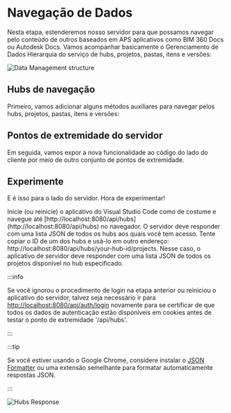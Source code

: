 


# Navegação de Dados

Nesta etapa, estenderemos nosso servidor para que possamos navegar pelo conteúdo de outros baseados em APS
aplicativos como BIM 360 Docs ou Autodesk Docs. Vamos acompanhar basicamente o Gerenciamento de Dados
Hierarquia do serviço de hubs, projetos, pastas, itens e versões:

![Data Management structure](./_shared/dm-structure.webp)

## Hubs de navegação

Primeiro, vamos adicionar alguns métodos auxiliares para navegar pelos hubs, projetos,
pastas, itens e versões:

<EnvTabs NodeJsVsCode={NodeJsVsCodeHubs} DotNetVsCode={DotNetHubs} DotNetVs2022={DotNetHubs} />

## Pontos de extremidade do servidor

Em seguida, vamos expor a nova funcionalidade ao código do lado do cliente por meio de outro
conjunto de pontos de extremidade.

<EnvTabs NodeJsVsCode={NodeJsVsCodeEndpoints} DotNetVsCode={DotNetEndpoints} DotNetVs2022={DotNetEndpoints} />

## Experimente

E é isso para o lado do servidor. Hora de experimentar!

Inicie (ou reinicie) o aplicativo do Visual Studio Code como de costume e navegue até
[http://localhost:8080/api/hubs] (http://localhost:8080/api/hubs) no navegador.
O servidor deve responder com uma lista JSON de todos os hubs aos quais você tem acesso.
Tente copiar o ID de um dos hubs e usá-lo em outro endereço: http://localhost:8080/api/hubs/your-hub-id/projects.
Nesse caso, o aplicativo de servidor deve responder com uma lista JSON de todos os projetos
disponível no hub especificado.



:::info

Se você ignorou o procedimento de login na etapa anterior ou reiniciou o aplicativo do servidor,
talvez seja necessário ir para [http://localhost:8080/api/auth/login](http://localhost:8080/api/auth/login)
novamente para se certificar de que todos os dados de autenticação estão disponíveis em cookies antes de testar
o ponto de extremidade '/api/hubs'.


:::





:::tip

Se você estiver usando o Google Chrome, considere instalar o [JSON Formatter](https://chrome.google.com/webstore/detail/json-formatter/bcjindcccaagfpapjjmafapmmgkkhgoa?hl=en)
ou uma extensão semelhante para formatar automaticamente respostas JSON.


:::



![Hubs Response](./_shared/hubs-response.webp)
